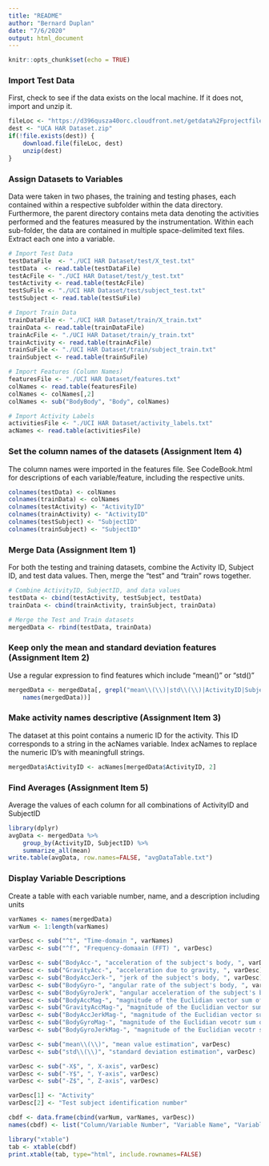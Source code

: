 ```yaml
---
title: "README"
author: "Bernard Duplan"
date: "7/6/2020"
output: html_document
---
```


```r
knitr::opts_chunk$set(echo = TRUE)
```

### Import Test Data
First, check to see if the data exists on the local machine.  If it does not, 
import and unzip it.
```r
fileLoc <- "https://d396qusza40orc.cloudfront.net/getdata%2Fprojectfiles%2FUCI%20HAR%20Dataset.zip"
dest <- "UCA HAR Dataset.zip"
if(!file.exists(dest)) {
    download.file(fileLoc, dest)
    unzip(dest)
}
```

### Assign Datasets to Variables
Data were taken in two phases, the training and testing phases, each contained
within a respective subfolder within the data directory.  Furthermore, the 
parent directory contains meta data denoting the activities performed and the 
features measured by the instrumentation.
Within each sub-folder, the data are contained in multiple space-delimited text 
files.  Extract each one into a variable.
```r
# Import Test Data
testDataFile  <- "./UCI HAR Dataset/test/X_test.txt"                            #File of "test" data values
testData  <- read.table(testDataFile)
testAcFile <- "./UCI HAR Dataset/test/y_test.txt"                               #File of "test" activity values (walking, standing, etc)
testActivity <- read.table(testAcFile) 
testSuFile <- "./UCI HAR Dataset/test/subject_test.txt"                         #File of "test" subject values (the person who was subjected to the test)
testSubject <- read.table(testSuFile)
```
```r
# Import Train Data
trainDataFile <- "./UCI HAR Dataset/train/X_train.txt"                          #File of training data values
trainData <- read.table(trainDataFile)
trainAcFile <- "./UCI HAR Dataset/train/y_train.txt"                            #File of training activity values
trainActivity <- read.table(trainAcFile)
trainSuFile <- "./UCI HAR Dataset/train/subject_train.txt"                      #File of test subject values (the person who was subjected to the test)
trainSubject <- read.table(trainSuFile)
```
```r
# Import Features (Column Names)
featuresFile <- "./UCI HAR Dataset/features.txt"                                #File of channel/feature names
colNames <- read.table(featuresFile)
colNames <- colNames[,2]                                                        #First column is just a numeric index = 1:nrow(colNames)
colNames <- sub("BodyBody", "Body", colNames)                                   #Replace any variable names that repeat "Body" twice

# Import Activity Labels
activitiesFile <- "./UCI HAR Dataset/activity_labels.txt"                       #File of activity names
acNames <- read.table(activitiesFile)
```

### Set the column names of the datasets (Assignment Item 4)
The column names were imported in the features file.  See CodeBook.html for
descriptions of each variable/feature, including the respective units.
```r
colnames(testData) <- colNames
colnames(trainData) <- colNames
colnames(testActivity) <- "ActivityID"
colnames(trainActivity) <- "ActivityID"
colnames(testSubject) <- "SubjectID"
colnames(trainSubject) <- "SubjectID"
```

### Merge Data (Assignment Item 1)
For both the testing and training datasets, combine the Activity ID, Subject ID,
and test data values.  Then, merge the "test" and "train" rows together.
```r
# Combine ActivityID, SubjectID, and data values
testData <- cbind(testActivity, testSubject, testData)
trainData <- cbind(trainActivity, trainSubject, trainData)

# Merge the Test and Train datasets 
mergedData <- rbind(testData, trainData)
```

### Keep only the mean and standard deviation features (Assignment Item 2)
Use a regular expression to find features which include "mean()" or "std()"
```r
mergedData <- mergedData[, grepl("mean\\(\\)|std\\(\\)|ActivityID|SubjectID",   #Keeps only columns who's name includes either "mean()", "std()", Activityy ID, or SubjectID
    names(mergedData))]
```

### Make activity names descriptive (Assignment Item 3)
The dataset at this point contains a numeric ID for the activity.  This ID 
corresponds to a string in the acNames variable.  Index acNames to replace the 
numeric ID's with meaningfull strings.
```r
mergedData$ActivityID <- acNames[mergedData$ActivityID, 2]                      #Indexes the activity id's dataset with the activity id from the test/train data
```

### Find Averages (Assignment Item 5)
Average the values of each column for all combinations of ActivityID and 
SubjectID
```r
library(dplyr)                                                                  #Load the dplyr library
avgData <- mergedData %>%                                                       #Use string operators to group the data
    group_by(ActivityID, SubjectID) %>%                                         # and then find the averages
    summarize_all(mean)
write.table(avgData, row.names=FALSE, "avgDataTable.txt")                       #Write the data to a text file

```

### Display Variable Descriptions
Create a table with each variable number, name, and a description including units
```r
varNames <- names(mergedData)
varNum <- 1:length(varNames)

varDesc <- sub("^t", "Time-domain ", varNames)
varDesc <- sub("^f", "Frequency-domaain (FFT) ", varDesc)

varDesc <- sub("BodyAcc-", "acceleration of the subject's body, ", varDesc)
varDesc <- sub("GravityAcc-", "acceleration due to gravity, ", varDesc)
varDesc <- sub("BodyAccJerk-", "jerk of the subject's body, ", varDesc)
varDesc <- sub("BodyGyro-", "angular rate of the subject's body, ", varDesc)
varDesc <- sub("BodyGyroJerk", "angular acceleration of the subject's body, ", varDesc)
varDesc <- sub("BodyAccMag-", "magnitude of the Euclidian vector sum of body acceleration X, Y, and Z components, ", varDesc)
varDesc <- sub("GravityAccMag-", "magnitude of the Euclidian vector sum of gravity acceleration X, Y, and Z component, ", varDesc)
varDesc <- sub("BodyAccJerkMag-", "magnitude of the Euclidian vector sum of body jerk X, Y, and Z components, ", varDesc)
varDesc <- sub("BodyGyroMag-", "magnitude of the Euclidian vecotr sum of body angular rate X, Y, and Z components, ", varDesc)
varDesc <- sub("BodyGyroJerkMag-", "magnitude of the Euclidian vecotr sum of body angular acceleration X, Y, and Z components, ", varDesc)

varDesc <- sub("mean\\(\\)", "mean value estimation", varDesc)
varDesc <- sub("std\\(\\)", "standard deviation estimation", varDesc)

varDesc <- sub("-X$", ", X-axis", varDesc)
varDesc <- sub("-Y$", ", Y-axis", varDesc)
varDesc <- sub("-Z$", ", Z-axis", varDesc)

varDesc[1] <- "Activity"
varDesc[2] <- "Test subject identification number"

cbdf <- data.frame(cbind(varNum, varNames, varDesc))
names(cbdf) <- list("Column/Variable Number", "Variable Name", "Variable Description")

library("xtable")
tab <- xtable(cbdf)
print.xtable(tab, type="html", include.rownames=FALSE)
```


